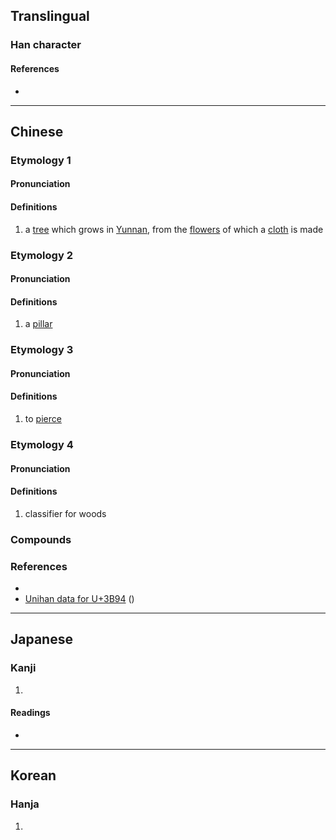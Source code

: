 {{also|幢}}
{{character info}}
==Translingual==

===Han character===
{{Han char|rn=75|rad=木|as=12|sn=16|four=40914|canj=DYTG|ids=⿰木童}}

====References====
* {{Han ref|kx=0554.230|dkj=15578|dj=0943.110|hdz=21294.140|uh=6A66|ud=27238|bh=E9BF|bd=59839}}

----

==Chinese==

===Etymology 1===
{{zh-forms|alt=㮔}}

====Pronunciation====
{{zh-pron
|m=tóng
|c=tung4
|h=pfs=
|md=
|mn=
|w=
|mc=1+3
|oc=2
|cat=n
}}

====Definitions====
{{zh-hanzi}}

# a [[tree]] which grows in [[Yunnan]], from the [[flower]]s of which a [[cloth]] is made <!--From Unihan 3B94; the Unihan entry for /this/ character is worthless-->

===Etymology 2===
{{zh-forms}}

====Pronunciation====
{{zh-pron
|m=chuáng
|c=cong4
|h=pfs=
|md=
|mn=
|w=
|mc=3
|oc=1
|cat=n
}}

====Definitions====
{{zh-hanzi}}

# a [[pillar]]

===Etymology 3===
{{zh-forms}}

====Pronunciation====
{{zh-pron
|m=chōng
|c=
|h=pfs=
|md=
|mn=
|w=
|mc=
|oc=
|cat=v
}}

====Definitions====
{{zh-hanzi}}

# to [[pierce]]

===Etymology 4===
{{zh-forms}}

====Pronunciation====
{{zh-pron
|m=zhōng
|c=
|h=pfs=
|md=
|mn=
|w=
|mc=2
|oc=3
|cat=cls
}}

====Definitions====
{{zh-hanzi}}

# classifier for woods

===Compounds===
{{zh-der|橦布|頂橦踏索}}

===References===
* {{R:twedu|B01835}}
* [http://www.unicode.org/cgi-bin/GetUnihanData.pl?codepoint=3B94 Unihan data for U+3B94] ({{zh-l|㮔}})

----

==Japanese==

===Kanji===
{{ja-kanji|grade=|rs=木12}}

# {{rfdef|ja|sort=木12}}

====Readings====
* {{ja-readings
|goon=しゅ, ずう, どう
|kanon=しょう, とう
|kun=[[むね]] (mune), [[きぎれ]] (kigire), [[つく]] (tsuku)
}}

----

==Korean==

===Hanja===
{{ko-hanja|hangeul=동|eumhun=|rv=dong|mr=tong|y=tong}}

# {{rfdef|ko|sort=木12}}